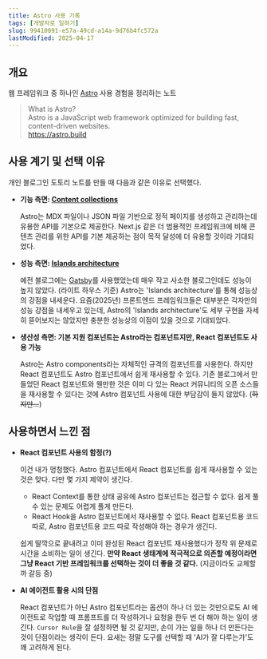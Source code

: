```yaml
---
title: Astro 사용 기록
tags: [개발자로 일하기]
slug: 99410091-e57a-49cd-a14a-9d76b4fc572a
lastModified: 2025-04-17
---
```



<TimestampBlock recordDate="2025-04-17">

## 개요

웹 프레임워크 중 하나인 [Astro](https://astro.build) 사용 경험을 정리하는 노트

> What is Astro?  
> Astro is a JavaScript web framework optimized for building fast, content-driven websites.  
> https://astro.build

## 사용 계기 및 선택 이유

개인 블로그인 도토리 노트를 만들 때 다음과 같은 이유로 선택했다.

- **기능 측면: [Content collections](https://docs.astro.build/en/guides/content-collections/)**
  
  Astro는 MDX 파일이나 JSON 파일 기반으로 정적 페이지를 생성하고 관리하는데 유용한 API를 기본으로 제공한다.
  Next.js 같은 더 범용적인 프레임워크에 비해 콘텐츠 관리를 위한 API를 기본 제공하는 점이 목적 달성에 더 유용할 것이라 기대되었다.

- **성능 측면: [Islands architecture](https://docs.astro.build/en/concepts/islands/)**

  예전 블로그에는 [Gatsby](https://www.gatsbyjs.com)를 사용했었는데 매우 작고 사소한 블로그인데도 성능이 높지 않았다. (라이트 하우스 기준)
  Astro는 'Islands architecture'를 통해 성능상의 강점을 내세운다. 
  요즘(2025년) 프론트엔드 프레임워크들은 대부분은 각자만의 성능 강점을 내세우고 있는데, 
  Astro의 'Islands architecture'도 세부 구현을 자세히 뜯어보지는 않았지만 충분한 성능상의 이점이 있을 것으로 기대되었다.

- **생산성 측면: 기본 지원 컴포넌트는 Astro라는 컴포넌트지만, React 컴포넌트도 사용 가능**
  
  Astro는 Astro components라는 자체적인 규격의 컴포넌트를 사용한다. 하지만 React 컴포넌트도 Astro 컴포넌트에서 쉽게 재사용할 수 있다.
  기존 블로그에서 만들었던 React 컴포넌트와 웬만한 것은 이미 다 있는 React 커뮤니티의 오픈 소스들을 재사용할 수 있다는 것에 Astro 컴포넌트 사용에 대한 부담감이 들지 않았다. (~~하지만...~~)

## 사용하면서 느낀 점

- **React 컴포넌트 사용의 함정(?)**

  이건 내가 멍청했다. Astro 컴포넌트에서 React 컴포넌트를 쉽게 재사용할 수 있는 것은 맞다. 다만 몇 가지 제약이 생긴다.

  - React Context를 통한 상태 공유에 Astro 컴포넌트는 접근할 수 없다. 쉽게 풀 수 있는 문제도 어렵게 풀게 만든다.
  - React Hook을 Astro 컴포넌트에서 재사용할 수 없다. React 컴포넌트용 코드 따로, Astro 컴포넌트용 코드 따로 작성해야 하는 경우가 생긴다.

  쉽게 딸깍으로 끝내려고 이미 완성된 React 컴포넌트 재사용했다가 정작 위 문제로 시간을 소비하는 일이 생긴다.
  **만약 React 생태계에 적극적으로 의존할 예정이라면 그냥 React 기반 프레임워크를 선택하는 것이 더 좋을 것 같다.** (지금이라도 교체할까 갈등 중)

- **AI 에이전트 활용 시의 단점**

  React 컴포넌트가 아닌 Astro 컴포넌트라는 옵션이 하나 더 있는 것만으로도 AI 에이전트로 작업할 때 프롬프트를 더 작성하거나 요청을 한두 번 더 해야 하는 일이 생긴다.
  `Cursor Rule`을 잘 설정하면 될 것 같지만, 손이 가는 일을 하나 더 만든다는 것이 단점이라는 생각이 든다. 요새는 정말 도구를 선택할 때 'AI가 잘 다루는가'도 꽤 고려하게 된다.

</TimestampBlock>
